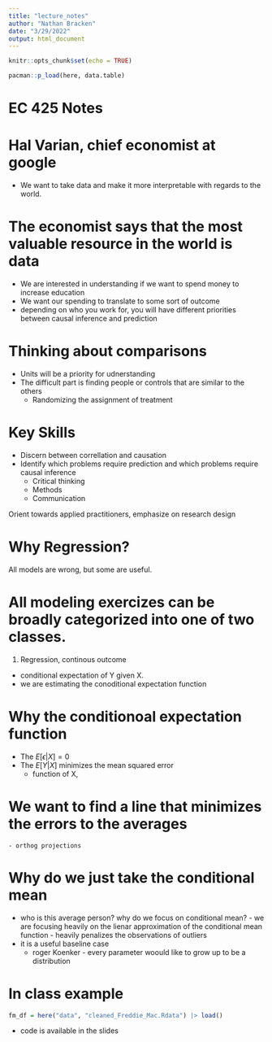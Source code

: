 ```yaml
---
title: "lecture_notes"
author: "Nathan Bracken"
date: "3/29/2022"
output: html_document
---
```


```r
knitr::opts_chunk$set(echo = TRUE)

pacman::p_load(here, data.table)
```

# EC 425 Notes

# Hal Varian, chief economist at google 
- We want to take data and make it more interpretable with regards to the world.

# The economist says that the most valuable resource in the world is data 
- We are interested in understanding if we want to spend money to increase education
- We want our spending to translate to some sort of outcome 
- depending on who you work for, you will have different priorities between causal inference and prediction

# Thinking about comparisons
- Units will be a priority for udnerstanding
- The difficult part is finding people or controls that are similar to the others
  - Randomizing the assignment of treatment

# Key Skills
- Discern between correllation and causation
- Identify which problems require prediction and which problems require causal inference
  - Critical thinking
  - Methods
  - Communication

Orient towards applied practitioners, emphasize on research design

# Why Regression?
All models are wrong, but some are useful.

# All modeling exercizes can be broadly categorized into one of two classes. 
1. Regression, continous outcome
  - conditional expectation of Y given X.
  - we are estimating the conoditional expectation function

# Why the conditionoal expectation function
  - The $E[\epsilon | X] = 0$ 
  -  The $E[Y | X]$ minimizes the mean squared error
     - function of X, 

# We want to find a line that minimizes the errors to the averages
    - orthog projections

# Why do we just take the conditional mean
   - who is this average person? why do we focus on conditional mean? 
    - we are focusing heavily on the lienar approximation of the conditional mean function
    - heavily penalizes the observations of outliers     
  - it is a useful baseline case
    - roger Koenker - every parameter woould like to grow up to be a distribution
    
# In class example 
```r
fm_df = here("data", "cleaned_Freddie_Mac.Rdata") |> load()
```
- code is available in the slides





